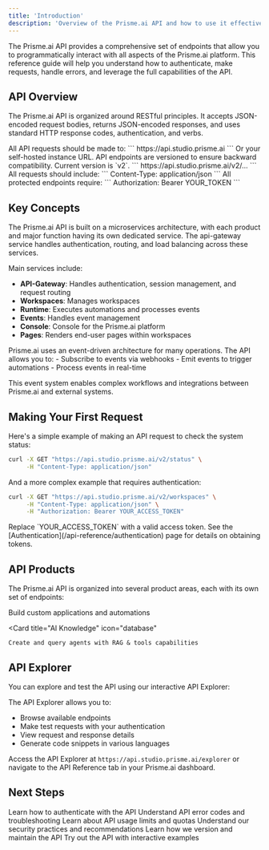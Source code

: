 ```yaml
---
title: 'Introduction'
description: 'Overview of the Prisme.ai API and how to use it effectively'
---
```




The Prisme.ai API provides a comprehensive set of endpoints that allow you to programmatically interact with all aspects of the Prisme.ai platform. This reference guide will help you understand how to authenticate, make requests, handle errors, and leverage the full capabilities of the API.

## API Overview

The Prisme.ai API is organized around RESTful principles. It accepts JSON-encoded request bodies, returns JSON-encoded responses, and uses standard HTTP response codes, authentication, and verbs.

<CardGroup cols={2}>
  <Card title="Base URL" icon="globe">
    All API requests should be made to:
    ```
    https://api.studio.prisme.ai
    ```
    Or your self-hosted instance URL.
  </Card>
  <Card title="API Versioning" icon="code-branch">
    API endpoints are versioned to ensure backward compatibility. Current version is `v2`.
    ```
    https://api.studio.prisme.ai/v2/...
    ```
  </Card>
  <Card title="Content Type" icon="file-code">
    All requests should include:
    ```
    Content-Type: application/json
    ```
  </Card>
  <Card title="Authentication" icon="key">
    All protected endpoints require:
    ```
    Authorization: Bearer YOUR_TOKEN
    ```
  </Card>
</CardGroup>

## Key Concepts

<Accordion title="Microservices Architecture">
  The Prisme.ai API is built on a microservices architecture, with each product and major function having its own dedicated service. The api-gateway service handles authentication, routing, and load balancing across these services.
  
  Main services include:
  - **API-Gateway**: Handles authentication, session management, and request routing
  - **Workspaces**: Manages workspaces
  - **Runtime**: Executes automations and processes events
  - **Events**: Handles event management
  - **Console**: Console for the Prisme.ai platform
  - **Pages**: Renders end-user pages within workspaces 

</Accordion>


<Accordion title="Events System">
  Prisme.ai uses an event-driven architecture for many operations. The API allows you to:
  - Subscribe to events via webhooks
  - Emit events to trigger automations
  - Process events in real-time
  
  This event system enables complex workflows and integrations between Prisme.ai and external systems.
</Accordion>

## Making Your First Request

Here's a simple example of making an API request to check the system status:

```bash
curl -X GET "https://api.studio.prisme.ai/v2/status" \
     -H "Content-Type: application/json"
```

And a more complex example that requires authentication:

```bash
curl -X GET "https://api.studio.prisme.ai/v2/workspaces" \
     -H "Content-Type: application/json" \
     -H "Authorization: Bearer YOUR_ACCESS_TOKEN"
```

<Warning>
  Replace `YOUR_ACCESS_TOKEN` with a valid access token. See the [Authentication](/api-reference/authentication) page for details on obtaining tokens.
</Warning>

## API Products

The Prisme.ai API is organized into several product areas, each with its own set of endpoints:

<CardGroup cols={3}>
  <Card
    title="AI Builder"
    icon="hammer"
  >
    Build custom applications and automations
  </Card>
  
  <Card
    title="AI Knowledge"
    icon="database"
  >
    Create and query agents with RAG & tools capabilities
  </Card>

</CardGroup>

## API Explorer

You can explore and test the API using our interactive API Explorer:

The API Explorer allows you to:

- Browse available endpoints
- Make test requests with your authentication
- View request and response details
- Generate code snippets in various languages

Access the API Explorer at `https://api.studio.prisme.ai/explorer` or navigate to the API Reference tab in your Prisme.ai dashboard.

## Next Steps

<CardGroup cols={3}>
  <Card
    title="Authentication"
    icon="key"
    href="/api-reference/authentication"
  >
    Learn how to authenticate with the API
  </Card>
  <Card
    title="Error Handling"
    icon="triangle-exclamation"
    href="/api-reference/errors"
  >
    Understand API error codes and troubleshooting
  </Card>
  <Card
    title="Rate Limits"
    icon="gauge-high"
    href="/api-reference/rate-limits"
  >
    Learn about API usage limits and quotas
  </Card>
  <Card
    title="Security"
    icon="shield"
    href="/api-reference/security"
  >
    Understand our security practices and recommendations
  </Card>
  <Card
    title="Versioning"
    icon="code-branch"
    href="/api-reference/versioning"
  >
    Learn how we version and maintain the API
  </Card>
  <Card
    title="Playground"
    icon="flask"
    href="/playground"
  >
    Try out the API with interactive examples
  </Card>
</CardGroup>